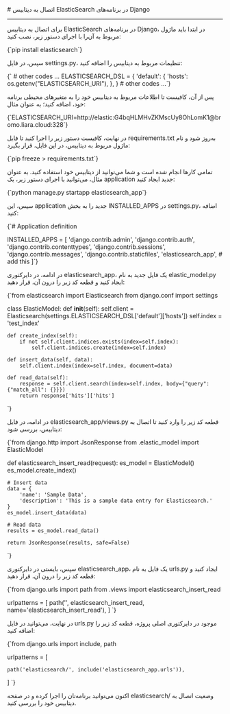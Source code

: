 
<Layout>
# اتصال به دیتابیس ElasticSearch در برنامه‌های Django
<hr className="mb-2" />

برای اتصال به دیتابیس ElasticSearch در برنامه‌های Django، در ابتدا باید ماژول مربوط به آن‌را با اجرای دستور زیر، نصب کنید:

<div className="h-2" />
    <div dir='ltr'>
    <Highlight className="bash">
        {`pip install elasticsearch`}
    </Highlight>
    </div>
<div className="h-2" />

سپس، در فایل <Important>settings.py</Important>، تنظیمات مربوط به دیتابیس را اضافه کنید:
<div className="h-2" />
    <div dir='ltr'>
    <Highlight className="python">
        {` # other codes ...
ELASTICSEARCH_DSL = {
    'default': {
        'hosts': os.getenv("ELASTICSEARCH_URI"),
    },
}
# other codes ...`}
    </Highlight>
    </div>
<div className="h-2" />

پس از آن، کافیست تا 
اطلاعات مربوط به دیتابیس خود را 
به متغیرهای محیطی برنامه خود، اضافه کنید؛ به عنوان مثال:  

<div className="h-2" />
    <div dir='ltr'>
    <Highlight className="bash">
        {`ELASTICSEARCH_URI=http://elastic:G4bqHLMHvZKMscUy8OhLomK1@bromo.liara.cloud:328`}
    </Highlight>
    </div>
<div className="h-2" />

در نهایت، کافیست دستور زیر را اجرا کنید تا فایل <Important>requirements.txt</Important> به‌روز شود و نام ماژول مربوط به دیتابیس، در این فایل، قرار بگیرد:
<div className="h-2" />
    <div dir='ltr'>
    <Highlight className="bash">
        {`pip freeze > requirements.txt`}
    </Highlight>
    </div>
<div className="h-2" />

تمامی کارها انجام شده است و شما می‌توانید از دیتابیس خود استفاده کنید. به عنوان مثال، می‌توانید با اجرای دستور زیر، یک application جدید ایجاد کنید:
<div className="h-2" />
    <div dir='ltr'>
    <Highlight className="bash">
        {`python manage.py startapp elasticsearch_app`}
    </Highlight>
    </div>
<div className="h-2" />

سپس، این application جدید را به بخش <Important>INSTALLED_APPS</Important> در <Important>settings.py</Important>، اضافه کنید:
<div className="h-2" />
    <div dir='ltr'>
    <Highlight className="python">
        {`# Application definition

INSTALLED_APPS = [
    'django.contrib.admin',
    'django.contrib.auth',
    'django.contrib.contenttypes',
    'django.contrib.sessions',
    'django.contrib.messages',
    'django.contrib.staticfiles',
    'elasticsearch_app', # add this
]`}
    </Highlight>
    </div>
<div className="h-2" />

در ادامه، در دایرکتوری <Important>elasticsearch_app</Important>، یک فایل جدید به نام <Important>elastic_model.py</Important> ایجاد کنید و قطعه کد زیر را درون آن، قرار دهید:
<div className="h-2" />
    <div dir='ltr'>
    <Highlight className="python">
        {`from elasticsearch import Elasticsearch
from django.conf import settings

class ElasticModel:
    def __init__(self):
        self.client = Elasticsearch(settings.ELASTICSEARCH_DSL['default']['hosts'])
        self.index = 'test_index'

    def create_index(self):
        if not self.client.indices.exists(index=self.index):
            self.client.indices.create(index=self.index)

    def insert_data(self, data):
        self.client.index(index=self.index, document=data)

    def read_data(self):
        response = self.client.search(index=self.index, body={"query": {"match_all": {}}})
        return response['hits']['hits']
`}
    </Highlight>
    </div>
<div className="h-2" />



در ادامه، در فایل <Important>elasticsearch_app/views.py</Important> قطعه کد زیر را وارد کنید تا اتصال به دیتابیس، بررسی شود:
<div className="h-2" />
    <div dir='ltr'>
    <Highlight className="python">
        {`from django.http import JsonResponse
from .elastic_model import ElasticModel

def elasticsearch_insert_read(request):
    es_model = ElasticModel()
    es_model.create_index()
    
    # Insert data
    data = {
        'name': 'Sample Data',
        'description': 'This is a sample data entry for Elasticsearch.'
    }
    es_model.insert_data(data)
    
    # Read data
    results = es_model.read_data()
    
    return JsonResponse(results, safe=False)
`}
    </Highlight>
    </div>
<div className="h-2" />

سپس، بایستی در دایرکتوری <Important>elasticsearch_app</Important>، یک فایل به نام <Important>urls.py</Important> ایجاد کنید و قطعه کد زیر را درون آن، قرار دهید:

<div className="h-2" />
    <div dir='ltr'>
    <Highlight className="python">
        {`from django.urls import path
from .views import elasticsearch_insert_read

urlpatterns = [
    path('', elasticsearch_insert_read, name='elasticsearch_insert_read'),
]
`}
    </Highlight>
    </div>
<div className="h-2" />

در نهایت، می‌توانید در فایل <Important>urls.py</Important> موجود در دایرکتوری اصلی پروژه، قطعه کد زیر را اضافه کنید:
<div className="h-2" />
  <div dir='ltr'>
  <Highlight className="python">
      {`from django.urls import include, path

urlpatterns = [
   
    path('elasticsearch/', include('elasticsearch_app.urls')),
]
`}
  </Highlight>
  </div>
<div className="h-2" />
اکنون می‌توانید برنامه‌تان را اجرا کرده و در صفحه <Important>elasticsearch/</Important> وضعیت اتصال به دیتابیس خود را بررسی کنید.

</Layout>
